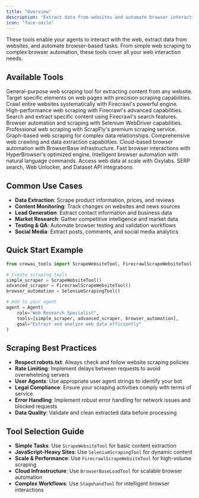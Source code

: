 ```yaml
---
title: "Overview"
description: "Extract data from websites and automate browser interactions with powerful scraping tools"
icon: "face-smile"
---
```


These tools enable your agents to interact with the web, extract data from websites, and automate browser-based tasks. From simple web scraping to complex browser automation, these tools cover all your web interaction needs.

## **Available Tools**

<CardGroup cols={2}>
  <Card title="Scrape Website Tool" icon="globe" href="/en/tools/web-scraping/scrapewebsitetool">
    General-purpose web scraping tool for extracting content from any website.
  </Card>

  <Card title="Scrape Element Tool" icon="crosshairs" href="/en/tools/web-scraping/scrapeelementfromwebsitetool">
    Target specific elements on web pages with precision scraping capabilities.
  </Card>

  <Card title="Firecrawl Crawl Tool" icon="spider" href="/en/tools/web-scraping/firecrawlcrawlwebsitetool">
    Crawl entire websites systematically with Firecrawl's powerful engine.
  </Card>

  <Card title="Firecrawl Scrape Tool" icon="fire" href="/en/tools/web-scraping/firecrawlscrapewebsitetool">
    High-performance web scraping with Firecrawl's advanced capabilities.
  </Card>

  <Card title="Firecrawl Search Tool" icon="magnifying-glass" href="/en/tools/web-scraping/firecrawlsearchtool">
    Search and extract specific content using Firecrawl's search features.
  </Card>

  <Card title="Selenium Scraping Tool" icon="robot" href="/en/tools/web-scraping/seleniumscrapingtool">
    Browser automation and scraping with Selenium WebDriver capabilities.
  </Card>

  <Card title="ScrapFly Tool" icon="plane" href="/en/tools/web-scraping/scrapflyscrapetool">
    Professional web scraping with ScrapFly's premium scraping service.
  </Card>

  <Card title="ScrapGraph Tool" icon="network-wired" href="/en/tools/web-scraping/scrapegraphscrapetool">
    Graph-based web scraping for complex data relationships.
  </Card>

  <Card title="Spider Tool" icon="spider" href="/en/tools/web-scraping/spidertool">
    Comprehensive web crawling and data extraction capabilities.
  </Card>

  <Card title="BrowserBase Tool" icon="browser" href="/en/tools/web-scraping/browserbaseloadtool">
    Cloud-based browser automation with BrowserBase infrastructure.
  </Card>

  <Card title="HyperBrowser Tool" icon="window-maximize" href="/en/tools/web-scraping/hyperbrowserloadtool">
    Fast browser interactions with HyperBrowser's optimized engine.
  </Card>

  <Card title="Stagehand Tool" icon="hand" href="/en/tools/web-scraping/stagehandtool">
    Intelligent browser automation with natural language commands.
  </Card>

  <Card title="Oxylabs Scraper Tool" icon="globe" href="/en/tools/web-scraping/oxylabsscraperstool">
    Access web data at scale with Oxylabs.
  </Card>

  <Card title="Bright Data Tools" icon="spider" href="/en/tools/web-scraping/brightdata-tools">
    SERP search, Web Unlocker, and Dataset API integrations.
  </Card>
</CardGroup>

## **Common Use Cases**

- **Data Extraction**: Scrape product information, prices, and reviews
- **Content Monitoring**: Track changes on websites and news sources
- **Lead Generation**: Extract contact information and business data
- **Market Research**: Gather competitive intelligence and market data
- **Testing & QA**: Automate browser testing and validation workflows
- **Social Media**: Extract posts, comments, and social media analytics

## **Quick Start Example**

```python
from crewai_tools import ScrapeWebsiteTool, FirecrawlScrapeWebsiteTool, SeleniumScrapingTool

# Create scraping tools
simple_scraper = ScrapeWebsiteTool()
advanced_scraper = FirecrawlScrapeWebsiteTool()
browser_automation = SeleniumScrapingTool()

# Add to your agent
agent = Agent(
    role="Web Research Specialist",
    tools=[simple_scraper, advanced_scraper, browser_automation],
    goal="Extract and analyze web data efficiently"
)
```

## **Scraping Best Practices**

- **Respect robots.txt**: Always check and follow website scraping policies
- **Rate Limiting**: Implement delays between requests to avoid overwhelming servers
- **User Agents**: Use appropriate user agent strings to identify your bot
- **Legal Compliance**: Ensure your scraping activities comply with terms of service
- **Error Handling**: Implement robust error handling for network issues and blocked requests
- **Data Quality**: Validate and clean extracted data before processing

## **Tool Selection Guide**

- **Simple Tasks**: Use `ScrapeWebsiteTool` for basic content extraction
- **JavaScript-Heavy Sites**: Use `SeleniumScrapingTool` for dynamic content
- **Scale & Performance**: Use `FirecrawlScrapeWebsiteTool` for high-volume scraping
- **Cloud Infrastructure**: Use `BrowserBaseLoadTool` for scalable browser automation
- **Complex Workflows**: Use `StagehandTool` for intelligent browser interactions
